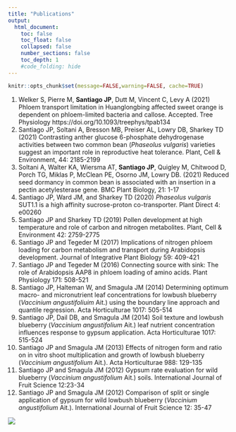 ```yaml
---
title: "Publications"
output:
  html_document:
    toc: false
    toc_float: false
    collapsed: false
    number_sections: false
    toc_depth: 1
    #code_folding: hide
---
```


```r
knitr::opts_chunk$set(message=FALSE,warning=FALSE, cache=TRUE)
```

1.	Welker S, Pierre M, **Santiago JP**, Dutt M, Vincent C, Levy A (2021) Phloem transport limitation in Huanglongbing affected sweet orange is dependent on phloem-limited bacteria and callose. Accepted. Tree Physiology https://doi.org/10.1093/treephys/tpab134
2.	Santiago JP, Soltani A, Bresson MB, Preiser AL, Lowry DB, Sharkey TD (2021) Contrasting anther glucose 6-phosphate dehydrogenase activities between two common bean (*Phaseolus vulgaris*) varieties suggest an important role in reproductive heat tolerance. Plant, Cell & Environment, 44: 2185-2199
3.	Soltani A, Walter KA, Wiersma AT, **Santiago JP**, Quigley M, Chitwood D, Porch TG, Miklas P, McClean PE, Osorno JM, Lowry DB. (2021) Reduced seed dormancy in common bean is associated with an insertion in a pectin acetylesterase gene. BMC Plant Biology, 21: 1-17
4.	Santiago JP, Ward JM, and Sharkey TD (2020) *Phaseolus vulgaris* SUT1.1 is a high affinity sucrose-proton co-transporter. Plant Direct 4: e00260
5.	Santiago JP and Sharkey TD (2019) Pollen development at high temperature and role of carbon and nitrogen metabolites. Plant, Cell & Environment 42: 2759-2775
6.	Santiago JP and Tegeder M (2017) Implications of nitrogen phloem loading for carbon metabolism and transport during Arabidopsis development. Journal of Integrative Plant Biology 59: 409-421 
7.	Santiago JP and Tegeder M (2016) Connecting source with sink: The role of Arabidopsis AAP8 in phloem loading of amino acids. Plant Physiology 171: 508-521 
8.	Santiago JP, Halteman W, and Smagula JM (2014) Determining optimum macro- and micronutrient leaf concentrations for lowbush blueberry (*Vaccinium angustifoliuim* Ait.) using the boundary line approach and quantile regression. Acta Horticulturae 1017: 505-514 
9.	Santiago JP, Dail DB, and Smagula JM (2014) Soil texture and lowbush blueberry (*Vaccinium angustifolium* Ait.) leaf nutrient concentration influences response to gypsum application. Acta Horticulturae 1017: 515-524
10.	Santiago JP and Smagula JM (2013) Effects of nitrogen form and ratio on in vitro shoot multiplication and growth of lowbush blueberry (*Vaccinium angustifolium* Ait.). Acta Horticulturae 988: 129-135
11.	Santiago JP and Smagula JM (2012) Gypsum rate evaluation for wild blueberry (*Vaccinium angustifolium* Ait.) soils. International Journal of Fruit Science 12:23-34
12.	Santiago JP and Smagula JM (2012) Comparison of split or single application of gypsum for wild lowbush blueberry (*Vaccinium angustifolium* Ait.). International Journal of Fruit Science 12: 35-47



![](images/Journals.png)



